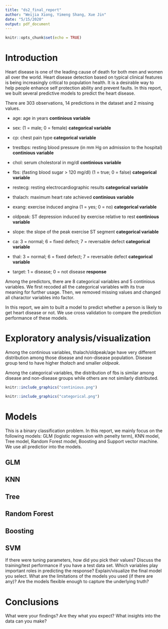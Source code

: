```yaml
---
title: "ds2_final_report"
author: "Weijia Xiong, Yimeng Shang, Xue Jin"
date: "5/15/2020"
output: pdf_document
---
```


```r
knitr::opts_chunk$set(echo = TRUE)
```

# Introduction

Heart disease is one of the leading cause of death for both men and women all over the world. Heart disease detection based on typical clinical features is being increasingly critical to population health. It is a desirable way to help people enhance self protection ability and prevent faults. In this report, we built several predictive models to predict the heart disease. 

There are 303 observations, 14 predictions in the dataset and 2 missing values.

- age: age in years **continious variable**

- sex: (1 = male; 0 = female) **categorical variable**

- cp: chest pain type **categorical variable**

- trestbps: resting blood pressure (in mm Hg on admission to the hospital) **continious variable**

- chol: serum cholestoral in mg/dl **continious variable**

- fbs: (fasting blood sugar &gt; 120 mg/dl) (1 = true; 0 = false) **categorical variable**

- restecg: resting electrocardiographic results **categorical variable**
 
- thalach: maximum heart rate achieved **continious variable**

- exang: exercise induced angina (1 = yes; 0 = no) **categorical variable**

- oldpeak: ST depression induced by exercise relative to rest **continious variable**

- slope: the slope of the peak exercise ST segment **categorical variable**

- ca: 3 = normal; 6 = fixed defect; 7 = reversable defect **categorical variable**

- thal: 3 = normal; 6 = fixed defect; 7 = reversable defect **categorical variable**
 
- target: 1 = disease; 0 = not disease **response**

Among the predictors, there are 8 categorical variables and 5 continious variables. We first recoded all the categorical variables with its true meaning for further usage. Then, we removed missing values and changed all charactor variables into factor.

In this report, we aim to built a model to predict whether a person is likely to get heart disease or not. We use cross validation to compare the prediction performance of these models.


# Exploratory analysis/visualization

Among the continious variables, thalach/oldpeak/age have very different distribution among those disease and non-disease population. Disease group tend to have higher *thalach* and smaller *oldpeak*.

Among the categorical variables, the distribution of fbs is similar among disease and non-disease groups while others are not similarly distributed. 

```r
knitr::include_graphics("continious.png")
```

```r
knitr::include_graphics("categorical.png")
```

# Models

This is a binary classification problem. In this report, we mainly focus on the following models: GLM (logistic regression with penelty term), KNN model, Tree model, Random Forest model, Boosting and Support vector machine. We use all predictior into the models.

## GLM

## KNN

## Tree

## Random Forest

## Boosting

## SVM

If there were tuning parameters, how did you pick their values?
Discuss the training/test performance if you have a test data set.
Which variables play important roles in predicting the response?
Explain/visualize the final model you select.
What are the limitations of the models you used (if there are any)? Are the models flexible enough to capture the underlying truth?


# Conclusions

What were your findings? Are they what you expect? What insights into the data can you make?
